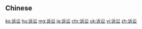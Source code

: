 {{also|訴訟}}
==Chinese==
{{zh-see|訴訟}}

[[ko:诉讼]]
[[hu:诉讼]]
[[mg:诉讼]]
[[ja:诉讼]]
[[chr:诉讼]]
[[uk:诉讼]]
[[vi:诉讼]]
[[zh:诉讼]]